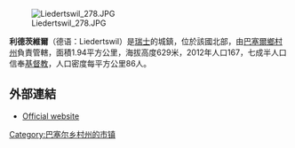 [[Image:Liedertswil_278.JPG|right]]

'''利德茨維爾'''（德语：Liedertswil）是[[瑞士|瑞士]]的城鎮，位於該國北部，由[[巴塞爾鄉村州|巴塞爾鄉村州]]負責管轄，面積1.94平方公里，海拔高度629米，2012年人口167，七成半人口信奉[[基督教|基督教]]，人口密度每平方公里86人。

==外部連結==
* [http://www.liedertswil.ch Official website]{{Wayback|url=http://www.liedertswil.ch/ |date=20200319221539 }} {{de icon}}

{{Switzerland-geo-stub}}
[[Category:巴塞尔乡村州的市镇|Category:巴塞尔乡村州的市镇]]